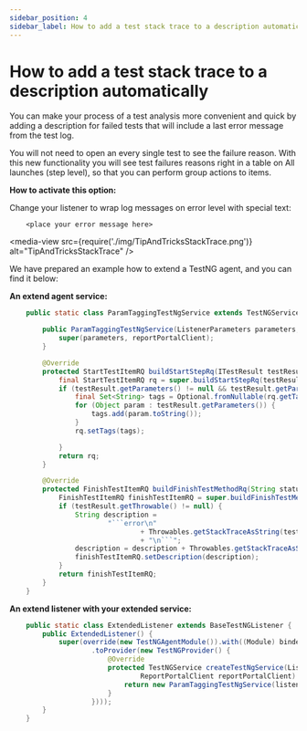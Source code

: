 ```yaml
---
sidebar_position: 4
sidebar_label: How to add a test stack trace to a description automatically
---
```


# How to add a test stack trace to a description automatically

You can make your process of a test analysis more convenient and quick by adding a description for failed tests that will include a last error message from the test log.

You will not need to open an every single test to see the failure reason. With this new functionality you will see test failures reasons right in a table on All launches (step level), so that you can perform group actions to items.

**How to activate this option:**

Change your listener to wrap log messages on error level with special text:

```error
    <place your error message here>
```

<media-view src={require('./img/TipAndTricksStackTrace.png')} alt="TipAndTricksStackTrace" />

We have prepared an example how to extend a TestNG agent, and you can find it below:

**An extend agent service:**
```java
    public static class ParamTaggingTestNgService extends TestNGService {

        public ParamTaggingTestNgService(ListenerParameters parameters, ReportPortalClient reportPortalClient) {
            super(parameters, reportPortalClient);
        }

        @Override
        protected StartTestItemRQ buildStartStepRq(ITestResult testResult) {
            final StartTestItemRQ rq = super.buildStartStepRq(testResult);
            if (testResult.getParameters() != null && testResult.getParameters().length != 0) {
                final Set<String> tags = Optional.fromNullable(rq.getTags()).or(new HashSet<>());
                for (Object param : testResult.getParameters()) {
                    tags.add(param.toString());
                }
                rq.setTags(tags);

            }
            return rq;
        }

        @Override
        protected FinishTestItemRQ buildFinishTestMethodRq(String status, ITestResult testResult) {
            FinishTestItemRQ finishTestItemRQ = super.buildFinishTestMethodRq(status, testResult);
            if (testResult.getThrowable() != null) {
                String description =
                        "```error\n"
                                + Throwables.getStackTraceAsString(testResult.getThrowable())
                                + "\n```";
                description = description + Throwables.getStackTraceAsString(testResult.getThrowable());
                finishTestItemRQ.setDescription(description);
            }
            return finishTestItemRQ;
        }
    }
```

**An extend listener with your extended service:**
```java
    public static class ExtendedListener extends BaseTestNGListener {
        public ExtendedListener() {
            super(override(new TestNGAgentModule()).with((Module) binder -> binder.bind(ITestNGService.class)
                    .toProvider(new TestNGProvider() {
                        @Override
                        protected TestNGService createTestNgService(ListenerParameters listenerParameters,
                                ReportPortalClient reportPortalClient) {
                            return new ParamTaggingTestNgService(listenerParameters, reportPortalClient);
                        }
                    })));
        }
    }
```
